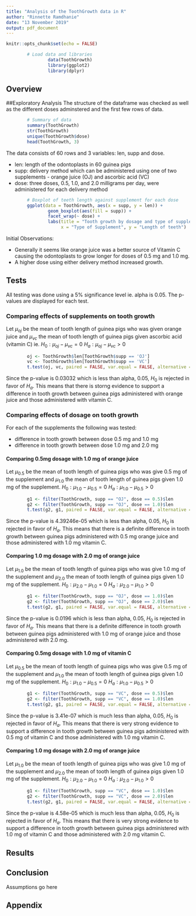 ```yaml
---
title: "Analysis of the ToothGrowth data in R"
author: "Rinnette Ramdhanie"
date: "13 November 2019"
output: pdf_document
---
```


```r
knitr::opts_chunk$set(echo = FALSE)
```

```r
        # Load data and libraries        
                data(ToothGrowth)        
                library(ggplot2)
                library(dplyr)
```
## Overview




##Exploratory Analysis
The structure of the dataframe was checked as well as the different doses adminstered and the first few rows of data.

```r
        # Summary of data        
        summary(ToothGrowth)
        str(ToothGrowth)
        unique(ToothGrowth$dose)
        head(ToothGrowth, 3)
```

The data consists of 60 rows and 3 variables: len, supp and dose.

* len: length of the odontoplasts in 60 guinea pigs
* supp: delivery method which can be administered using one of two supplements - orange juice (OJ) and ascorbic acid (VC)
* dose: three doses, 0.5, 1.0, and 2.0 milligrams per day, were administered for each delivery method

```r
        # Boxplot of teeth length against supplement for each dose
        ggplot(data = ToothGrowth, aes(x = supp, y = len)) +
                geom_boxplot(aes(fill = supp)) +
                facet_wrap(~ dose) +
                labs(title = "Tooth growth by dosage and type of supplement", 
                     x = "Type of Supplement", y = "Length of teeth")

```

Initial Observations:

* Generally it seems like orange juice was a better source of Vitamin C causing the odontoplasts to grow longer for doses of 0.5 mg and 1.0 mg.
* A higher dose using either delivery method increased growth.

## Tests
All testing was done using a 5% significance level ie. alpha is 0.05.  The p-values are displayed for each test.

### Comparing effects of supplements on tooth growth
Let $\mu_{oj}$ be the mean of tooth length of guinea pigs who was given orange juice and $\mu_{vc}$ the mean of tooth length of guinea pigs given ascorbic acid (vitamin C) ie. 
        $H_{0}: \mu_{oj} - \mu_{vc} = 0$
        $H_{a}: \mu_{oj} - \mu_{vc} > 0$

```r
        oj <- ToothGrowth$len[ToothGrowth$supp == 'OJ']
        vc <- ToothGrowth$len[ToothGrowth$supp == 'VC']
        t.test(oj, vc, paired = FALSE, var.equal = FALSE, alternative = "greater")$p.value
```

Since the p-value is 0.03032 which is less than alpha, 0.05, $H_{0}$ is rejected in favor of $H_{a}$.  This means that there is storng evidence to support a difference in tooth growth between guinea pigs administered with orange juice and those administered with vitamin C.

### Comparing effects of dosage on tooth growth

For each of the supplements the following was tested:

* difference in tooth growth between dose 0.5 mg and 1.0 mg
* difference in tooth growth between dose 1.0 mg and 2.0 mg


#### Comparing 0.5mg dosage with 1.0 mg of orange juice

Let $\mu_{0.5}$ be the mean of tooth length of guinea pigs who was give 0.5 mg of the supplement and $\mu_{1.0}$ the mean of tooth length of guinea pigs given 1.0 mg of the supplement. 
        $H_{0}: \mu_{1.0}-\mu_{0.5} = 0$
        $H_{a}: \mu_{1.0}-\mu_{0.5} > 0$
        
```r
        g1 <- filter(ToothGrowth, supp == "OJ", dose == 0.5)$len
        g2 <- filter(ToothGrowth, supp == "OJ", dose == 1.0)$len
        t.test(g2, g1, paired = FALSE, var.equal = FALSE, alternative = "greater")$p.value
```

Since the p-value is 4.39246e-05 which is less than alpha, 0.05, $H_{0}$ is rejected in favor of $H_{a}$.  This means that there is a definite difference in tooth growth between guinea pigs administered with 0.5 mg orange juice and those administered with 1.0 mg vitamin C.


#### Comparing 1.0 mg dosage with 2.0 mg of orange juice
Let $\mu_{1.0}$ be the mean of tooth length of guinea pigs who was give 1.0 mg of the supplement and $\mu_{2.0}$ the mean of tooth length of guinea pigs given 1.0 mg of the supplement. 
        $H_{0}: \mu_{2.0} - \mu_{1.0} = 0$
        $H_{a}: \mu_{2.0} - \mu_{1.0} > 0$
        
```r
        g1 <- filter(ToothGrowth, supp == "OJ", dose == 1.0)$len
        g2 <- filter(ToothGrowth, supp == "OJ", dose == 2.0)$len
        t.test(g2, g1, paired = FALSE, var.equal = FALSE, alternative = "greater")$p.value
```

Since the p-value is 0.0196 which is less than alpha, 0.05, $H_{0}$ is rejected in favor of $H_{a}$.  This means that there is a definite difference in tooth growth between guinea pigs administered with 1.0 mg of orange juice and those administered with 2.0 mg.

#### Comparing 0.5mg dosage with 1.0 mg of vitamin C

Let $\mu_{0.5}$ be the mean of tooth length of guinea pigs who was give 0.5 mg of the supplement and $\mu_{1.0}$ the mean of tooth length of guinea pigs given 1.0 mg of the supplement. 
        $H_{0}: \mu_{1.0} - \mu_{0.5} = 0$
        $H_{a}: \mu_{1.0} - \mu_{0.5} > 0$
        
```r
        g1 <- filter(ToothGrowth, supp == "VC", dose == 0.5)$len
        g2 <- filter(ToothGrowth, supp == "VC", dose == 1.0)$len
        t.test(g2, g1, paired = FALSE, var.equal = FALSE, alternative = "greater")$p.value
```

Since the p-value is 3.41e-07 which is much less than alpha, 0.05, $H_{0}$ is rejected in favor of $H_{a}$.  This means that there is very strong evidence to support a difference in tooth growth between guinea pigs administered with 0.5 mg of vitamin C and those administered with 1.0 mg vitamin C.


#### Comparing 1.0 mg dosage with 2.0 mg of orange juice
Let $\mu_{1.0}$ be the mean of tooth length of guinea pigs who was give 1.0 mg of the supplement and $\mu_{2.0}$ the mean of tooth length of guinea pigs given 1.0 mg of the supplement. 
        $H_{0}: \mu_{2.0} - \mu_{1.0} = 0$
        $H_{a}: \mu_{2.0} - \mu_{1.0} > 0$
        
```r
        g1 <- filter(ToothGrowth, supp == "VC", dose == 1.0)$len
        g2 <- filter(ToothGrowth, supp == "VC", dose == 2.0)$len
        t.test(g2, g1, paired = FALSE, var.equal = FALSE, alternative = "greater")$p.value
```

Since the p-value is 4.58e-05 which is much less than alpha, 0.05, $H_{0}$ is rejected in favor of $H_{a}$.  This means that there is very strong evidence to support a difference in tooth growth between guinea pigs administered with 1.0 mg of vitamin C and those administered with 2.0 mg vitamin C.

## Results


## Conclusion

Assumptions go here

## Appendix
```r
```